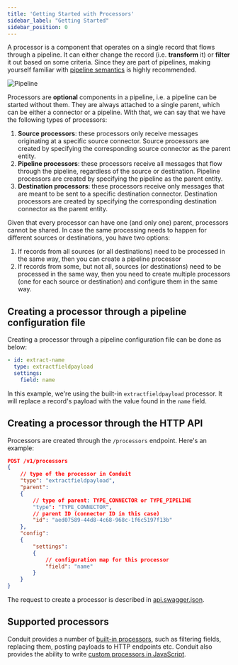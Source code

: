 ```yaml
---
title: 'Getting Started with Processors'
sidebar_label: "Getting Started"
sidebar_position: 0
---
```


A processor is a component that operates on a single record that flows through a pipeline. It can either change the record
(i.e. **transform** it) or **filter** it out based on some criteria. Since they are part of pipelines, making yourself
familiar with [pipeline semantics](/docs/features/pipeline-semantics) is highly recommended.

![Pipeline](/images/pipeline_example.svg)

Processors are **optional** components in a pipeline, i.e. a pipeline can be started without them. They are always attached
to a single parent, which can be either a connector or a pipeline. With that, we can say that we have the following types
of processors:
1. **Source processors**: these processors only receive messages originating at a specific source connector. Source
   processors are created by specifying the corresponding source connector as the parent entity.
2. **Pipeline processors**: these processors receive all messages that flow through the pipeline, regardless of the
   source or destination. Pipeline processors are created by specifying the pipeline as the parent entity.
3. **Destination processors**: these processors receive only messages that are meant to be sent to a specific
   destination connector. Destination processors are created by specifying the corresponding destination connector as the
   parent entity.

Given that every processor can have one (and only one) parent, processors cannot be shared. In case the same processing
needs to happen for different sources or destinations, you have two options:
1. If records from all sources (or all destinations) need to be processed in the same way, then you can create
   a pipeline processor
2. If records from some, but not all, sources (or destinations) need to be processed in the same way, then you need to
   create multiple processors (one for each source or destination) and configure them in the same way.

## Creating a processor through a pipeline configuration file

Creating a processor through a pipeline configuration file can be done as below:
```yaml
- id: extract-name
  type: extractfieldpayload
  settings:
    field: name
```

In this example, we're using the built-in `extractfieldpayload` processor. It will replace a record's payload with the
value found in the `name` field.

## Creating a processor through the HTTP API

Processors are created through the `/processors` endpoint. Here's an example:

```json lines
POST /v1/processors
{
    // type of the processor in Conduit
    "type": "extractfieldpayload",
    "parent": 
    {
        // type of parent: TYPE_CONNECTOR or TYPE_PIPELINE
        "type": "TYPE_CONNECTOR",
        // parent ID (connector ID in this case)
        "id": "aed07589-44d8-4c68-968c-1f6c5197f13b" 
    },
    "config":
    {
        "settings":
        {
            // configuration map for this processor
            "field": "name" 
        }
    }
}
```
The request to create a processor is described in [api.swagger.json](https://github.com/ConduitIO/conduit/blob/main/pkg/web/openapi/swagger-ui/api/v1/api.swagger.json).

## Supported processors

Conduit provides a number of [built-in processors](/docs/processors/builtin), such as filtering fields, replacing them, posting payloads to HTTP endpoints etc.
Conduit also provides the ability to write [custom processors in JavaScript](/docs/processors/javascript-processors).

